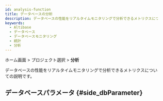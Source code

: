 ```yaml
---
id: analysis-function
title: データベースの分析
description: データベースの性能をリアルタイムモニタリングで分析できるメトリクスについての説明です。
keywords:
  - Altibase
  - データベース
  - データベースモニタリング
  - 統計
  - 分析
---
```


ホーム画面 > プロジェクト選択 > **分析**

データベースの性能をリアルタイムモニタリングで分析できるメトリクスについての説明です。


<Dbcounttrend />


<Dbcomparecounttrend />


<Dbusingcounttrendchart />


<Dblocktree />

## データベースパラメータ {#side_dbParameter}


<Dbparameters />
